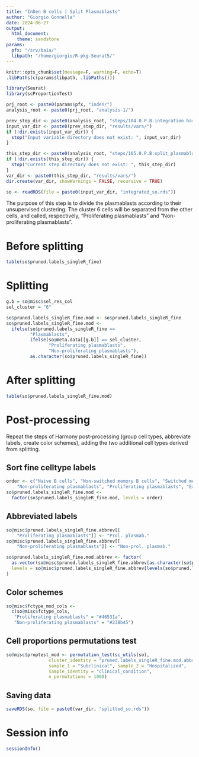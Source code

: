 ```yaml
---
title: "InDen B cells | Split Plasmablasts"
author: "Giorgio Gonnella"
date: 2024-06-27
output:
  html_document:
    theme: sandstone
params:
  pfx: "/srv/baia/"
  libpath: "/home/giorgio/R-pkg-Seurat5/"
---
```


```r
knitr::opts_chunk$set(message=F, warning=F, echo=T)
.libPaths(c(params$libpath, .libPaths()))

library(Seurat)
library(scProportionTest)

prj_root <- paste0(params$pfx, "inden/")
analysis_root <- paste0(prj_root, "analysis-1/")

prev_step_dir <- paste0(analysis_root, "steps/104.0.P.B.integration.harmony/")
input_var_dir <- paste0(prev_step_dir, "results/vars/")
if (!dir.exists(input_var_dir)) {
  stop("Input variable directory does not exist: ", input_var_dir)
}

this_step_dir <- paste0(analysis_root, "steps/105.0.P.B.split_plasmablasts/")
if (!dir.exists(this_step_dir)) {
  stop("Current step directory does not exist: ", this_step_dir)
}
var_dir <- paste0(this_step_dir, "results/vars/")
dir.create(var_dir, showWarnings = FALSE, recursive = TRUE)

```

```r
so <- readRDS(file = paste0(input_var_dir, "integrated_so.rds"))
```

The purpose of this step is to divide the plasmablasts according to
their unsupervised clustering. The cluster 6 cells will be separated
from the other cells, and called, respectively, "Proliferating plasmablasts"
and "Non-proliferating plasmablasts".

# Before splitting

```r
table(so$pruned.labels_singleR_fine)
```

# Splitting

```r
g.b = so@misc$sel_res_col
sel_cluster = "6"

so$pruned.labels_singleR_fine.mod <- so$pruned.labels_singleR_fine
so$pruned.labels_singleR_fine.mod <-
  ifelse(so$pruned.labels_singleR_fine ==
         "Plasmablasts",
         ifelse(so@meta.data[[g.b]] == sel_cluster,
                "Proliferating plasmablasts",
                "Non-proliferating plasmablasts"),
         as.character(so$pruned.labels_singleR_fine))
```

# After splitting

```r
table(so$pruned.labels_singleR_fine.mod)
```

# Post-processing

Repeat the steps of Harmony post-processing (group cell types, abbreviate
labels, create color schemes), adding the two additional cell types derived
from splitting.

## Sort fine celltype labels

```r
order <- c("Naive B cells", "Non-switched memory B cells", "Switched memory B cells",
    "Non-proliferating plasmablasts", "Proliferating plasmablasts", "Exhausted B cells")
so$pruned.labels_singleR_fine.mod <-
  factor(so$pruned.labels_singleR_fine.mod, levels = order)
```

## Abbreviated labels

```r
so@misc$pruned.labels_singleR_fine.abbrev[[
    "Proliferating plasmablasts"]] <- "Prol. plasmab."
so@misc$pruned.labels_singleR_fine.abbrev[[
    "Non-proliferating plasmablasts"]] <- "Non-prol. plasmab."

so$pruned.labels_singleR_fine.mod.abbrev <- factor(
  as.vector(so@misc$pruned.labels_singleR_fine.abbrev[as.character(so$pruned.labels_singleR_fine.mod)]),
  levels = so@misc$pruned.labels_singleR_fine.abbrev[levels(so$pruned.labels_singleR_fine.mod)]
)
```

## Color schemes
```r
so@misc$fctype_mod_cols <-
  c(so@misc$fctype_cols,
   "Proliferating plasmablasts" = "#46531a",
   "Non-proliferating plasmablasts" = "#238b45")
```

## Cell proportions permutations test

```r
so@misc$proptest_mod <- permutation_test(sc_utils(so),
                cluster_identity = "pruned.labels_singleR_fine.mod.abbrev",
                sample_1 = "Subclinical", sample_2 = "Hospitalized",
                sample_identity = "clinical_condition",
                n_permutations = 1000)
```

## Saving data

```r
saveRDS(so, file = paste0(var_dir, "splitted_so.rds"))
```

# Session info

```r
sessionInfo()
```
